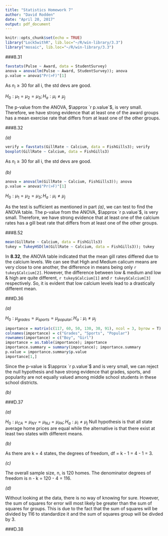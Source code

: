 ```yaml
---
title: "Statistics Homework 7"
author: "David Rodden"
date: "April 20, 2017"
output: pdf_document
---
```


```r
knitr::opts_chunk$set(echo = TRUE)
library("Lock5withR", lib.loc="~/R/win-library/3.3")
library("mosaic", lib.loc="~/R/win-library/3.3")
```

###8.31

```r
favstats(Pulse ~ Award, data = StudentSurvey)
anova = anova(lm(Pulse ~ Award, StudentSurvey)); anova
p.value = anova$"Pr(>F)"[1]
```
As $n_i \geq 30$ for all i, the std devs are good.

$H_0: \mu_1 = \mu_2 = \mu_3; H_a: \mu_i \neq \mu_j$

The p-value from the ANOVA, $\approx `r p.value`$, is very small. Therefore, we have strong evidence that at least one of the award groups has a mean exercise rate that differs from at least one of the other groups.

###8.32

*(a)*
```r
verify = favstats(GillRate ~ Calcium, data = FishGills3); verify
boxplot(GillRate ~ Calcium, data = FishGills3)
```
As $n_i \geq 30$ for all i, the std devs are good.

*(b)*
```r
anova = anova(lm(GillRate ~ Calcium, FishGills3)); anova
p.value = anova$"Pr(>F)"[1]
```
$H_0: \mu_1 = \mu_2 = \mu_3; H_a: \mu_i \neq \mu_j$

As the test is sufficient as mentioned in part *(a)*, we can test to find the ANOVA table. The p-value from the ANOVA, $\approx `r p.value`$, is very small. Therefore, we have strong evidence that at least one of the calcium rates has a gill beat rate that differs from at least one of the other groups.

###8.52


```r
mean(GillRate ~ Calcium, data = FishGills3)
tukey = TukeyHSD(lm(GillRate ~ Calcium, data = FishGills3)); tukey
```
In **8.32**, the ANOVA table indicated that the mean gill rates differed due to the calcium levels. We can see that High and Medium calicum means are very close to one another, the difference in means being only `r tukey$Calcium[2]`. However, the difference between low & medium and low & high are quite different, `r tukey$Calcium[1]` and `r tukey$Calcium[3]` respectively. So, it is evident that low calcium levels lead to a drastically different mean.

###D.36

*(a)*

$H_0: \mu_{grades} = \mu_{sports} = \mu_{popular}; H_a: \mu_i \neq \mu_j$
```r
importance = matrix(c(117, 60, 50, 130, 30, 91), ncol = 3, byrow = T)
colnames(importance) = c("Grades", "Sports", "Popular")
rownames(importance) = c("Boy", "Girl")
importance = as.table(importance); importance
importance.summary = summary(importance); importance.summary
p.value = importance.summary$p.value
importance[1,]
```
Since the p-value is  $\approx `r p.value`$ and is very small, we can reject the null hypothesis and have strong evidence that grades, sports, and popularity are not equally valued among middle school students in these school districts.

*(b)*



###D.37

*(a)*

$H_0: \mu_{CA} = \mu_{NY} = \mu_{NJ} = \mu_{PA}; H_a: \mu_i \neq \mu_j$
Null hypothesis is that all state average home prices are equal while the alternative is that there exist at least two states with different means.

*(b)*

As there are k = 4 states, the degrees of freedom, df = k - 1 = 4 - 1 = 3.

*(c)*

The overall sample size, n, is 120 homes. The denominator degrees of freedom is n - k = 120 - 4 = 116.

*(d)*

Without looking at the data, there is no way of knowing for sure. However, the sum of squares for error will most likely be greater than the sum of squares for groups. This is due to the fact that the sum of squares will be divided by 116 to standardize it and the sum of squares group will be divded by 3.

###D.38


